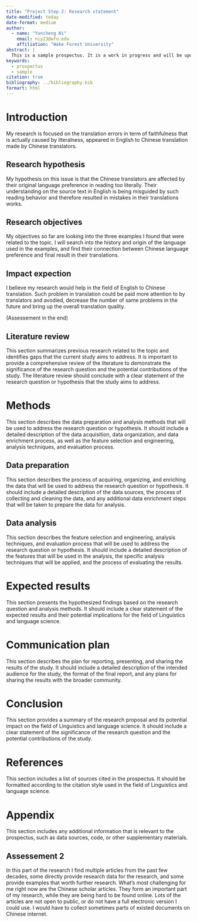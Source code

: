 ```yaml
---
title: "Project Step 2: Research statement"
date-modified: today
date-format: medium
author:
  - name: "Yuncheng Ni"
    email: niy23@wfu.edu
    affiliation: "Wake Forest University"
abstract: |
  This is a sample prospectus. It is a work in progress and will be updated as needed as the semester progresses.
keywords:
  - prospectus
  - sample
citation: true
bibliography: ../bibliography.bib
formart: html
---
```


# Introduction

My research is focused on the translation errors in term of faithfulness that is actually caused by literalness, appeared in English to Chinese translation made by Chinese translators.

## Research hypothesis

My hypothesis on this issue is that the Chinese translators are affected by their original language preference in reading too literally. Their understanding on the source text in English is being misguided by such reading behavior and therefore resulted in mistakes in their translations works.

## Research objectives

My objectives so far are looking into the three examples I found that were related to the topic. I will search into the history and origin of the language used in the examples, and find their connection between Chinese language preference and final result in their translations.

## Impact expection

I believe my research would help in the field of English to Chinese translation. Such problem in translation could be paid more attention to by translators and avodied, decrease the number of same problems in the future and bring up the overall translation quality.

(Assessement in the end)

## Literature review

This section summarizes previous research related to the topic and identifies gaps that the current study aims to address. It is important to provide a comprehensive review of the literature to demonstrate the significance of the research question and the potential contributions of the study. The literature review should conclude with a clear statement of the research question or hypothesis that the study aims to address.

# Methods

This section describes the data preparation and analysis methods that will be used to address the research question or hypothesis. It should include a detailed description of the data acquisition, data organization, and data enrichment process, as well as the feature selection and engineering, analysis techniques, and evaluation process.

## Data preparation

This section describes the process of acquiring, organizing, and enriching the data that will be used to address the research question or hypothesis. It should include a detailed description of the data sources, the process of collecting and cleaning the data, and any additional data enrichment steps that will be taken to prepare the data for analysis.

## Data analysis

This section describes the feature selection and engineering, analysis techniques, and evaluation process that will be used to address the research question or hypothesis. It should include a detailed description of the features that will be used in the analysis, the specific analysis techniques that will be applied, and the process of evaluating the results.

# Expected results

This section presents the hypothesized findings based on the research question and analysis methods. It should include a clear statement of the expected results and their potential implications for the field of Linguistics and language science.

# Communication plan

This section describes the plan for reporting, presenting, and sharing the results of the study. It should include a detailed description of the intended audience for the study, the format of the final report, and any plans for sharing the results with the broader community.

# Conclusion

This section provides a summary of the research proposal and its potential impact on the field of Linguistics and language science. It should include a clear statement of the significance of the research question and the potential contributions of the study.

# References

This section includes a list of sources cited in the prospectus. It should be formatted according to the citation style used in the field of Linguistics and language science.

# Appendix {.appendix}

This section includes any additional information that is relevant to the prospectus, such as data sources, code, or other supplementary materials.

## Assessement 2

In this part of the research I find multiple articles from the past few decades, some directly provide research data for the research, and some provide examples that worth further research. What's most challenging for me right now are the Chinese scholar articles. They form an important part of my research, while they are being hard to be found online. Lots of the articles are not open to public, or do not have a full electronic version I could use. I would have to collect sometimes parts of existed documents on Chinese internet.
